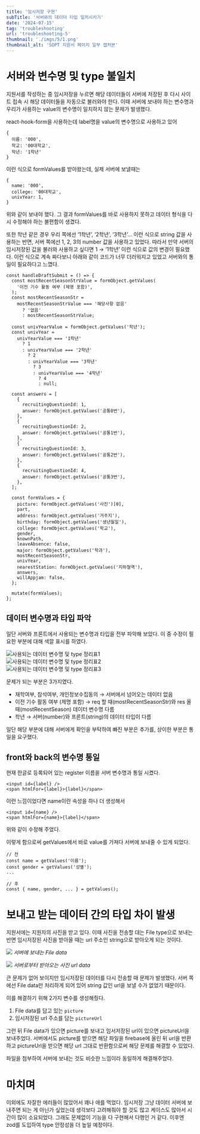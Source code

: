 ```yaml
---
title: '임시저장 구현'
subTitle: '서버와의 데이터 타입 일치시키기'
date: '2024-07-15'
tag: 'troubleshooting'
url: 'troubleshooting-5'
thumbnail: './imgs/5/1.png'
thumbnail_alt: 'SOPT 지원서 페이지 일부 캡처본'
---
```


# 서버와 변수명 및 type 불일치

지원서를 작성하는 중 임시저장을 누르면 해당 데이터들이 서버에 저장된 후 다시 사이트 접속 시 해당 데이터들을 자동으로 불러와야 한다.
이때 서버에 보내야 하는 변수명과 우리가 사용하는 value의 변수명이 일치하지 않는 문제가 발생했다.

react-hook-form을 사용하는데 label명을 value의 변수명으로 사용하고 있어

```tsx
{
  이름: '000',
  학교: '00대학교',
  학년: '1학년'
}
```

이런 식으로 formValues를 받아왔는데, 실제 서버에 보낼때는

```tsx
{
  name: '000',
  college: '00대학교',
  univYear: 1,
}
```

위와 같이 보내야 했다.
그 결과 formValues를 바로 사용하지 못하고 데이터 형식을 다시 수정해야 하는 불편함이 생겼다.

또한 학년 같은 경우 우리 쪽에선 ‘1학년’, ‘2학년’, ‘3학년’… 이런 식으로 string 값을 사용하는 반면, 서버 쪽에선 1, 2, 3의 number 값을 사용하고 있었다. 따라서 만약 서버의 임시저장된 값을 불러와 사용하고 싶다면 1 → ‘1학년’ 이런 식으로 값의 변경이 필요했다.
이런 식으로 계속 짜다보니 아래와 같이 코드가 너무 더러워지고 있었고 서버와의 통일이 필요하다고 느꼈다.

```tsx
const handleDraftSubmit = () => {
  const mostRecentSeasonStrValue = formObject.getValues(
    '이전 기수 활동 여부 (제명 포함)',
  );
  const mostRecentSeasonStr =
    mostRecentSeasonStrValue === '해당사항 없음'
      ? '없음'
      : mostRecentSeasonStrValue;

  const univYearValue = formObject.getValues('학년');
  const univYear =
    univYearValue === '1학년'
      ? 1
      : univYearValue === '2학년'
        ? 2
        : univYearValue === '3학년'
          ? 3
          : univYearValue === '4학년'
            ? 4
            : null;

  const answers = [
    {
      recruitingQuestionId: 1,
      answer: formObject.getValues('공통0번'),
    },
    {
      recruitingQuestionId: 2,
      answer: formObject.getValues('공통1번'),
    },
    {
      recruitingQuestionId: 3,
      answer: formObject.getValues('공통2번'),
    },
    {
      recruitingQuestionId: 4,
      answer: formObject.getValues('공통3번'),
    },
  ];

  const formValues = {
    picture: formObject.getValues('사진')[0],
    part,
    address: formObject.getValues('거주지'),
    birthday: formObject.getValues('생년월일'),
    college: formObject.getValues('학교'),
    gender,
    knownPath,
    leaveAbsence: false,
    major: formObject.getValues('학과'),
    mostRecentSeasonStr,
    univYear,
    nearestStation: formObject.getValues('지하철역'),
    answers,
    willAppjam: false,
  };

  mutate(formValues);
};
```

## 데이터 변수명과 타입 파악

일단 서버와 프론트에서 사용되는 변수명과 타입을 전부 파악해 보았다.
이 중 수정이 필요한 부분에 대해 색깔 표시를 하였다.

![사용되는 데이터 변수명 및 type 정리표1](./imgs/5/2.png)
![사용되는 데이터 변수명 및 type 정리표2](./imgs/5/3.png)
![사용되는 데이터 변수명 및 type 정리표3](./imgs/5/4.png)

문제가 되는 부분은 3가지였다.

- 재학여부, 참석여부, 개인정보수집동의 → 서버에서 넘어오는 데이터 없음
- 이전 기수 활동 여부 (제명 포함) → req 할 때(mostRecentSeasonStr)와 res 올 때(mostRecentSeason) 데이터 변수명 다름
- 학년 → 서버(number)와 프론트(string)의 데이터 타입이 다름

일단 해당 부분에 대해 서버에게 확인을 부탁하여 빠진 부분은 추가를, 상이한 부분은 통일을 요구했다.

## front와 back의 변수명 통일

현재 한글로 등록되어 있는 register 이름을 서버 변수명과 통일 시켰다.

```tsx
<input id={label} />
<span htmlFor={label}>{label}</span>
```

이런 느낌이었다면 name이란 속성을 하나 더 생성해서

```tsx
<input id={name} />
<span htmlFor={name}>{label}</span>
```

위와 같이 수정해 주었다.

이렇게 함으로써 getValues에서 바로 value를 가져다 서버에 보내줄 수 있게 되었다.

```tsx
// 전
const name = getValues('이름');
const gender = getValues('성별');
...
```

```tsx
// 후
const { name, gender, ... } = getValues();
```

# 보내고 받는 데이터 간의 타입 차이 발생

지원서에는 지원자의 사진을 받고 있다.
이때 사진을 전송할 대는 File type으로 보내는 반면
임시저장된 사진을 받아올 때는 url 주소인 string으로 받아오게 되는 것이다.

![](./imgs/5/5.png)
_서버에 보내는 File data_

![](./imgs/5/6.png)
_서버로부터 받아오는 사진 url data_

큰 문제가 없어 보이지만 임시저장된 데이터를 다시 전송할 때 문제가 발생했다.
서버 쪽에선 File data만 처리하게 되어 있어 string 값인 url을 보낼 수가 없었기 때문이다.

이를 해결하기 위해 2가지 변수를 생성해줬다.

1. File data를 담고 있는 `picture`
2. 임시저장된 url 주소를 담는 `pictureUrl`

그런 뒤 File data가 있으면 picture를 보내고 임서저장된 url이 있으면 pictureUrl을 보내주었다.
서버에서도 picture를 받으면 해당 파일을 firebase에 올린 뒤 url을 반환하고 pictureUrl을 받으면 해당 url 그대로 반환함으로써 해당 문제를 해결할 수 있었다.

파일을 첨부하여 서버에 보내는 것도 비슷한 느낌이라 동일하게 해결해주었다.

# 마치며

이외에도 자잘한 에러들이 많았어서 꽤나 애를 먹었다.
임시저장 그냥 데이터 서버에 보내주면 되는 게 아닌가 싶었는데
생각보다 고려해줘야 할 것도 많고 케이스도 많아서 시간이 많이 소요되었다.
그래도 문제없이 기능을 다 구현해서 다행인 거 같다.
이후엔 zod를 도입하여 type 안정성을 더 높일 예정이다.
